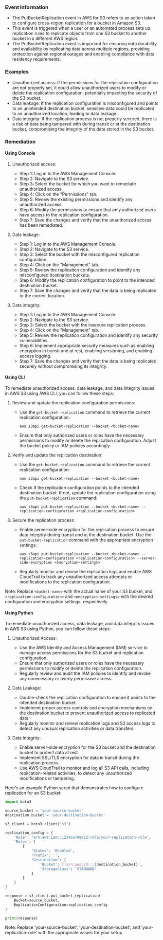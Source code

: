 
### Event Information

- The PutBucketReplication event in AWS for S3 refers to an action taken to configure cross-region replication for a bucket in Amazon S3.
- This event is triggered when a user or an automated process sets up replication rules to replicate objects from one S3 bucket to another bucket in a different AWS region.
- The PutBucketReplication event is important for ensuring data durability and availability by replicating data across multiple regions, providing protection against regional outages and enabling compliance with data residency requirements.


### Examples

- Unauthorized access: If the permissions for the replication configuration are not properly set, it could allow unauthorized users to modify or delete the replication configuration, potentially impacting the security of the S3 bucket.
- Data leakage: If the replication configuration is misconfigured and points to an unintended destination bucket, sensitive data could be replicated to an unauthorized location, leading to data leakage.
- Data integrity: If the replication process is not properly secured, there is a risk of data being tampered with during transit or at the destination bucket, compromising the integrity of the data stored in the S3 bucket.

### Remediation

#### Using Console

1. Unauthorized access:
   - Step 1: Log in to the AWS Management Console.
   - Step 2: Navigate to the S3 service.
   - Step 3: Select the bucket for which you want to remediate unauthorized access.
   - Step 4: Click on the "Permissions" tab.
   - Step 5: Review the existing permissions and identify any unauthorized access.
   - Step 6: Modify the permissions to ensure that only authorized users have access to the replication configuration.
   - Step 7: Save the changes and verify that the unauthorized access has been remediated.

2. Data leakage:
   - Step 1: Log in to the AWS Management Console.
   - Step 2: Navigate to the S3 service.
   - Step 3: Select the bucket with the misconfigured replication configuration.
   - Step 4: Click on the "Management" tab.
   - Step 5: Review the replication configuration and identify any misconfigured destination buckets.
   - Step 6: Modify the replication configuration to point to the intended destination bucket.
   - Step 7: Save the changes and verify that the data is being replicated to the correct location.

3. Data integrity:
   - Step 1: Log in to the AWS Management Console.
   - Step 2: Navigate to the S3 service.
   - Step 3: Select the bucket with the insecure replication process.
   - Step 4: Click on the "Management" tab.
   - Step 5: Review the replication configuration and identify any security vulnerabilities.
   - Step 6: Implement appropriate security measures such as enabling encryption in transit and at rest, enabling versioning, and enabling access logging.
   - Step 7: Save the changes and verify that the data is being replicated securely without compromising its integrity.

#### Using CLI

To remediate unauthorized access, data leakage, and data integrity issues in AWS S3 using AWS CLI, you can follow these steps:

1. Review and update the replication configuration permissions:
   - Use the `get-bucket-replication` command to retrieve the current replication configuration: 
     ```
     aws s3api get-bucket-replication --bucket <bucket-name>
     ```
   - Ensure that only authorized users or roles have the necessary permissions to modify or delete the replication configuration. Adjust the bucket policy or IAM policies accordingly.

2. Verify and update the replication destination:
   - Use the `get-bucket-replication` command to retrieve the current replication configuration:
     ```
     aws s3api get-bucket-replication --bucket <bucket-name>
     ```
   - Check if the replication configuration points to the intended destination bucket. If not, update the replication configuration using the `put-bucket-replication` command:
     ```
     aws s3api put-bucket-replication --bucket <bucket-name> --replication-configuration <replication-configuration>
     ```

3. Secure the replication process:
   - Enable server-side encryption for the replication process to ensure data integrity during transit and at the destination bucket. Use the `put-bucket-replication` command with the appropriate encryption settings:
     ```
     aws s3api put-bucket-replication --bucket <bucket-name> --replication-configuration <replication-configuration> --server-side-encryption <encryption-settings>
     ```
   - Regularly monitor and review the replication logs and enable AWS CloudTrail to track any unauthorized access attempts or modifications to the replication configuration.

Note: Replace `<bucket-name>` with the actual name of your S3 bucket, and `<replication-configuration>` and `<encryption-settings>` with the desired configuration and encryption settings, respectively.

#### Using Python

To remediate unauthorized access, data leakage, and data integrity issues in AWS S3 using Python, you can follow these steps:

1. Unauthorized Access:
   - Use the AWS Identity and Access Management (IAM) service to manage access permissions for the S3 bucket and replication configuration.
   - Ensure that only authorized users or roles have the necessary permissions to modify or delete the replication configuration.
   - Regularly review and audit the IAM policies to identify and revoke any unnecessary or overly permissive access.

2. Data Leakage:
   - Double-check the replication configuration to ensure it points to the intended destination bucket.
   - Implement proper access controls and encryption mechanisms on the destination bucket to prevent unauthorized access to replicated data.
   - Regularly monitor and review replication logs and S3 access logs to detect any unusual replication activities or data transfers.

3. Data Integrity:
   - Enable server-side encryption for the S3 bucket and the destination bucket to protect data at rest.
   - Implement SSL/TLS encryption for data in transit during the replication process.
   - Use AWS CloudTrail to monitor and log all S3 API calls, including replication-related activities, to detect any unauthorized modifications or tampering.

Here's an example Python script that demonstrates how to configure replication for an S3 bucket:

```python
import boto3

source_bucket = 'your-source-bucket'
destination_bucket = 'your-destination-bucket'

s3_client = boto3.client('s3')

replication_config = {
    'Role': 'arn:aws:iam::123456789012:role/your-replication-role',
    'Rules': [
        {
            'Status': 'Enabled',
            'Prefix': '',
            'Destination': {
                'Bucket': f'arn:aws:s3:::{destination_bucket}',
                'StorageClass': 'STANDARD'
            }
        }
    ]
}

response = s3_client.put_bucket_replication(
    Bucket=source_bucket,
    ReplicationConfiguration=replication_config
)

print(response)
```

Note: Replace 'your-source-bucket', 'your-destination-bucket', and 'your-replication-role' with the appropriate values for your setup.

